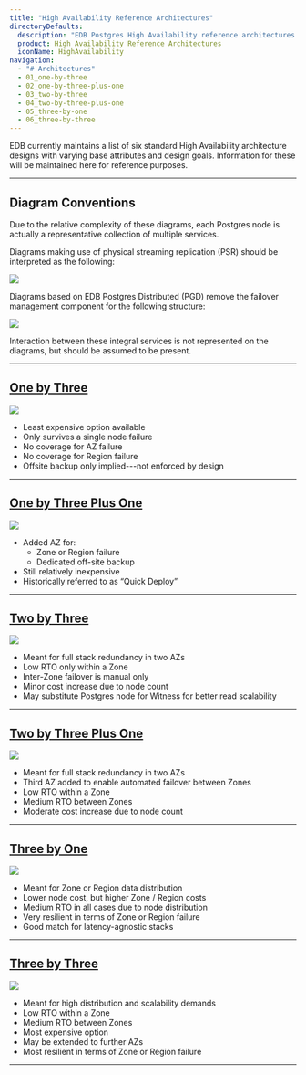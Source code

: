 ```yaml
---
title: "High Availability Reference Architectures"
directoryDefaults:
  description: "EDB Postgres High Availability reference architectures for various deployment types and scaling requirements"
  product: High Availability Reference Architectures
  iconName: HighAvailability
navigation:
  - "# Architectures"
  - 01_one-by-three
  - 02_one-by-three-plus-one
  - 03_two-by-three
  - 04_two-by-three-plus-one
  - 05_three-by-one
  - 06_three-by-three
---
```


<div id="ha_architecture_overview" class="registered_link"></div>

EDB currently maintains a list of six standard High Availability architecture designs with varying base attributes and design goals. Information for these will be maintained here for reference purposes.

---

<div id="diagram_conventions" class="registered_link"></div>

## Diagram Conventions

Due to the relative complexity of these diagrams, each Postgres node is actually a representative collection of multiple services.

Diagrams making use of physical streaming replication (PSR) should be interpreted as the following:

![](images/shared-psr.png)

Diagrams based on EDB Postgres Distributed (PGD) remove the failover management component for the following structure:

![](images/shared-pgd.png)

Interaction between these integral services is not represented on the diagrams, but should be assumed to be present.

---

<div id="one_by_three_summary" class="registered_link"></div>

## [One by Three](01_one-by-three)

![](images/1x3.png)

* Least expensive option available
* Only survives a single node failure
* No coverage for AZ failure
* No coverage for Region failure
* Offsite backup only implied---not enforced by design

---

<div id="one_by_three_plus_one_summary" class="registered_link"></div>

## [One by Three Plus One](02_one-by-three-plus-one)

![](images/1x3+1.png)

* Added AZ for:
  - Zone or Region failure
  - Dedicated off-site backup
* Still relatively inexpensive
* Historically referred to as “Quick Deploy”

---

<div id="two_by_three_summary" class="registered_link"></div>

## [Two by Three](03_two-by-three)

![](images/2x3.png)

* Meant for full stack redundancy in two AZs
* Low RTO only within a Zone
* Inter-Zone failover is manual only
* Minor cost increase due to node count
* May substitute Postgres node for Witness for better read scalability

---

<div id="two_by_three_plus_one_summary" class="registered_link"></div>

## [Two by Three Plus One](04_two-by-three-plus-one)

![](images/2x3+1.png)

* Meant for full stack redundancy in two AZs
* Third AZ added to enable automated failover between Zones
* Low RTO within a Zone
* Medium RTO between Zones
* Moderate cost increase due to node count

---

<div id="three_by_one_summary" class="registered_link"></div>

## [Three by One](05_three-by-one)

![](images/3x1.png)

* Meant for Zone or Region data distribution
* Lower node cost, but higher Zone / Region costs
* Medium RTO in all cases due to node distribution
* Very resilient in terms of Zone or Region failure
* Good match for latency-agnostic stacks

---

<div id="one_by_three_summary" class="registered_link"></div>

## [Three by Three](06_three-by-three)

![](images/3x3.png)

* Meant for high distribution and scalability demands
* Low RTO within a Zone
* Medium RTO between Zones
* Most expensive option
* May be extended to further AZs
* Most resilient in terms of Zone or Region failure

---
